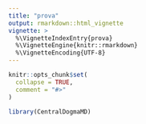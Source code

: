 ```yaml
---
title: "prova"
output: rmarkdown::html_vignette
vignette: >
  %\VignetteIndexEntry{prova}
  %\VignetteEngine{knitr::rmarkdown}
  %\VignetteEncoding{UTF-8}
---
```


```r
knitr::opts_chunk$set(
  collapse = TRUE,
  comment = "#>"
)
```

```r
library(CentralDogmaMD)
```
